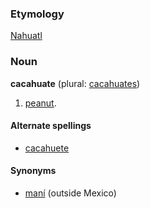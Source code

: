 ===Etymology===
[[Nahuatl]]

===Noun===
'''cacahuate''' (plural: [[cacahuates]])

# [[peanut]].

====Alternate spellings====
*[[cacahuete]]

====Synonyms====
*[[maní]] (outside Mexico)
